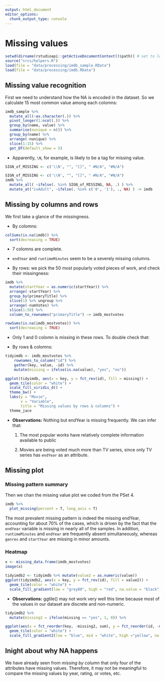 ```yaml
---
output: html_document
editor_options: 
  chunk_output_type: console
---
```

# Missing values

```r
setwd(dirname(rstudioapi::getActiveDocumentContext()$path)) # set to local directory
source("srcs/helpers.R")
load(file = "data/processing/imdb_sample.RData")
load(file = "data/processing/imdb.RData")
```


## Missing value recognition

First we need to understand how the NA is encoded in the dataset. So we calculate 15 most common value among each colomns:

```r
imdb_sample %>%
  mutate_all(~as.character(.)) %>%
  pivot_longer(1:ncol(.)) %>%
  group_by(name, value) %>%
  summarise(nunique = n()) %>%
  group_by(name) %>%
  arrange(-nunique) %>%
  slice(1:15) %>%
  get_DT(default_show = 5)
```

- Apparently, `\N`, for example, is likely to be a tag for missing value.

```r
SIGN_of_MISSING <- c('\\N', "", "[]", "	#N/A", "#N/A")
```

```r
SIGN_of_MISSING <- c('\\N', "", "[]", "	#N/A", "#N/A")
imdb %>%
  mutate_all( ~ifelse(. %in% SIGN_of_MISSING, NA, .) ) %>%
  mutate_at("isAdult", ~ifelse(. %in% c('0', '1'), ., NA) ) -> imdb
```



## Missing by columns and rows

We first take a glance of the missingness.

- By colomns: 

```r
colSums(is.na(imdb)) %>%
  sort(decreasing = TRUE)
```

  - 7 colomns are complete.
  - `endYear` and `runtimeMinutes` seem to be a severely missing columns.

- By rows: we pick the 50 most popularly voted pieces of work, and check their missingness:

```r
imdb %>% 
  mutate(startYear = as.numeric(startYear)) %>%
  arrange(-startYear) %>%
  group_by(primaryTitle) %>%
  slice(1) %>% ungroup %>%
  arrange(-numVotes) %>%
  slice(1:50) %>%
  column_to_rownames("primaryTitle") -> imdb_mostvotes
```

```r
rowSums(is.na(imdb_mostvotes)) %>%
  sort(decreasing = TRUE) 
```

  - Only 1 and 0 colomn is missing in these rows. To double check that:

- By rows & colomns: 

```r
tidyimdb <- imdb_mostvotes %>% 
    rownames_to_column("id") %>% 
    gather(key, value, -id) %>% 
    mutate(missing = ifelse(is.na(value), "yes", "no"))

ggplot(tidyimdb, aes(x = key, y = fct_rev(id), fill = missing)) +
  geom_tile(color = "white") + 
  scale_fill_viridis_d() + 
  theme_bw() +
  labs(y = "Movie",
       x = "Variable",
       title = "Missing values by rows & columns") +
  theme_jace
```

  - **Observations:** Nothing but endYear is missing frequently. We can infer that:
  
    1. The most popular works have relatively complete information available to public
    
    2. Movies are being voted much more than TV series, since only TV series has `endYear` as an attribute. 


## Missing plot

### Missing pattern summary

Then we chan the missing value plot we coded from the PSet 4.

```r
imdb %>%
  plot_missing(percent = T, long_axis = T)
```

The most prevalent missing pattern is indeed the missing endYear, accounting for about 70% of the cases, which is driven by the fact that the `endYear` variable is missing in nearly all of the samples. In addition, `runtimeMinutes` and `endYear` are frequently absent simultaneously, whereas `genres` and `startYear` are missing in minor amounts.


### Heatmap

```r
x <- missing_data.frame(imdb_mostvotes)
image(x)
```

```r
tidyimdb2 <- tidyimdb %>% mutate(value2 = as.numeric(value))
ggplot(tidyimdb2, aes(x = key, y = fct_rev(id), fill = value2)) +
  geom_tile(color = "white") + 
  scale_fill_gradient(low = "grey80", high = "red", na.value = "black") + theme_bw()
```

  - **Observations:** ggtile() may not work very well this time because most of the values in our dataset are discrete and non-numeric.

```r
tidyimdb2 %>%
  mutate(missing2 = ifelse(missing == "yes", 1, 0)) %>%

ggplot(aes(x = fct_reorder(key, -missing2, sum), y = fct_reorder(id, -missing2, sum), fill = value2)) +
  geom_tile(color = "white") + 
  scale_fill_gradient2(low = "blue", mid = "white", high ="yellow", na.value = "black") + theme_bw()
```

## Inight about why NA happens

We have already seen from *missing by column* that only four of the attributes have missing values. Therefore, it may not be meaningful to compare the missing values by year, rating, or votes, etc.